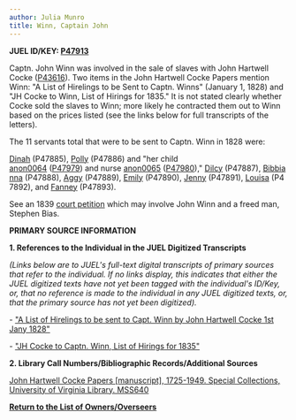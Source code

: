 ```yaml
---
author: Julia Munro
title: Winn, Captain John
---
```

**JUEL ID/KEY: **[P47913](http://juel.iath.virginia.edu/public_person?person=47913 "P47913")**[  
](http://juel.iath.virginia.edu/public_person?person=47002 "P47002")**

Captn. John Winn was involved in the sale of slaves with John Hartwell Cocke ([P43616](http://juel.iath.virginia.edu/public_person?person=43616 "P43616")). Two items in the John Hartwell Cocke Papers mention Winn: "A List of Hirelings to be Sent to Captn. Winns" (January 1, 1828) and "JH Cocke to Winn, List of Hirings for 1835." It is not stated clearly whether Cocke sold the slaves to Winn; more likely he contracted them out to Winn based on the prices listed (see the links below for full transcripts of the letters). 

The 11 servants total that were to be sent to Captn. Winn in 1828 were: 

[Dinah](http://juel.iath.virginia.edu/node/847 "Dinah") (P47885), [Polly](http://juel.iath.virginia.edu/node/848 "----, POLLY") (P47886) and "[](http://juel.iath.virginia.edu/node/848 "----, POLLY")her child [anon0064](http://juel.iath.virginia.edu/node/917 "----, ANON0064") ([P47979](http://juel.iath.virginia.edu/public_person?person=47979 "P47979")) and nurse [anon0065](http://juel.iath.virginia.edu/node/919 "anon0065") ([P47980](http://juel.iath.virginia.edu/public_person?person=P47980 "P47980"))," [Dilcy](http://juel.iath.virginia.edu/node/849 "----, DILCY") (P47887), [Bibbianna](http://juel.iath.virginia.edu/node/850 "----, BIBBIANNA") (P47888), [Aggy](http://juel.iath.virginia.edu/node/851 "----, AGGY") (P47889), [Emily](http://juel.iath.virginia.edu/node/852 "----, EMILY") (P47890), [Jenny](http://juel.iath.virginia.edu/node/853 "----, JENNY") (P47891), [Louisa](http://juel.iath.virginia.edu/node/854 "----, LOUISA") (P47892), and [Fanney](http://juel.iath.virginia.edu/node/855 "----, FANNEY") (P47893).

  
See an 1839 [court petition](http://library.uncg.edu/slavery/petitions/details.aspx?pid=2803 "Court Petition") which may involve John Winn and a freed man, Stephen Bias. 

**PRIMARY SOURCE INFORMATION** 

**1\. References to the Individual in the JUEL Digitized Transcripts**

_(Links below are to JUEL's full-text digital transcripts of primary sources that refer to the individual. If no links display, this indicates that either the JUEL digitized texts have not yet been tagged with the individual's ID/Key, or, that no reference is made to the individual in any JUEL digitized texts, or, that the primary source has not yet been digitized)._   

\- ["A List of Hirelings to be sent to Capt. Winn by John Hartwell Cocke 1st Jany 1828"](http://juel.iath.virginia.edu/node/343?doc=/juel_display/letters/Cocke/Winn_1828_01_01 "List of Hirelings to Captn. Winn 1828")

\- ["JH Cocke to Captn. Winn, List of Hirings for 1835"](http://juel.iath.virginia.edu/node/343?doc=/juel_display/letters/Cocke/Winn_1835 "List of Hirings to Winn 1835")

**2\. Library Call Numbers/Bibliographic Records/Additional Sources**

[John Hartwell Cocke Papers \[manuscript\], 1725-1949. Special Collections, University of Virginia Library. MSS640](https://search.lib.virginia.edu/catalog/u2789185 "John Hartwell Cocke Papers") 

**[Return to the List of Owners/Overseers](http://juel.iath.virginia.edu/node/415 "Return to the List of Owners/Overseers")**